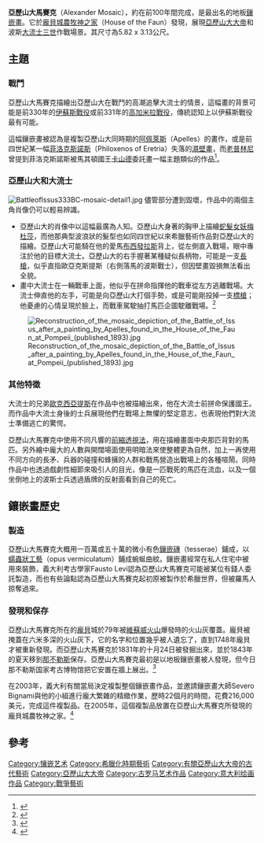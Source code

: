 {{Infobox Painting| image_file=alexandermosaic.jpg
| title=亞歷山大馬賽克
| artist=不知名的[[鑲嵌畫|鑲嵌畫]]畫家<br>複製[[阿佩萊斯|阿佩萊斯]]或[[埃雷特里亞的菲洛克斯諾斯|菲洛克斯諾斯]]的畫作
| year=前100年間
| type=[[鑲嵌畫|鑲嵌畫]]
| height=582
| width=313
| height_inch=19ft
| width_inch = 10ft 3 in
| diameter_cm = 
| diameter_inch = 
| city=
| museum=此畫於[[龐貝城|龐貝城]][[農牧神之家|農牧神之家]]發現<br>現於[[義大利|義大利]]的[[那不勒斯国家考古博物馆|那不勒斯国家考古博物馆]]展出<ref>{{Cite web |url=http://www.ancientgreece.com/gallery/v/paintings/alexander_mosaic/ |title=The Alexander Mosaic |accessdate=2010-03-12 |archive-date=2012-03-25 |archive-url=https://web.archive.org/web/20120325181858/http://www.ancientgreece.com/gallery/v/paintings/alexander_mosaic/ |dead-url=no }}</ref>
}}
'''亞歷山大馬賽克'''（Alexander Mosaic），約在前100年間完成，是最出名的地板[[鑲嵌畫|鑲嵌畫]]。它於[[龐貝城|龐貝城]][[農牧神之家|農牧神之家]]（House of the Faun）發現，展現[[亞歷山大大帝|亞歷山大大帝]]和波斯[[大流士三世|大流士三世]]作戰場景。其尺寸為5.82 x 3.13公尺。

==主題==
===戰鬥===
亞歷山大馬賽克描繪出亞歷山大在戰鬥的高潮追擊大流士的情景，這幅畫的背景可能是前330年的[[伊蘇斯戰役|伊蘇斯戰役]]或前331年的[[高加米拉戰役|高加米拉戰役]]，傳統認知上以伊蘇斯戰役最有可能。

這幅鑲嵌畫被認為是複製亞歷山大同時期的[[阿佩萊斯|阿佩萊斯]]（Apelles）的畫作，或是前四世紀某一幅[[埃雷特里亞的菲洛克斯諾斯|菲洛克斯諾斯]]（Philoxenos of Eretria）失落的[[濕壁畫|濕壁畫]]，而[[老普林尼|老普林尼]]曾提到菲洛克斯諾斯被馬其頓國王[[卡山德|卡山德]]委託畫一幅主題類似的作品<ref>{{cite book|title=Gardner's Art Through the Ages: A Global History|first=Fred S.|last=Kleiner|publisher=Cengage Learning|year=2008|isbn=0495115495|page=142}}</ref>。

===亞歷山大和大流士===
[[File:BattleofIssus333BC-mosaic-detail1.jpg|thumb]]
儘管部分遭到毀壞，作品中的兩個主角肖像仍可以輕易辨識。 
*亞歷山大的肖像中以這幅最廣為人知。亞歷山大身著的胸甲上描繪[[蛇髮女妖|蛇髮女妖]][[梅杜莎|梅杜莎]]，而他那典型波浪狀的髮型也如同四世紀以來希臘藝術作品對亞歷山大的描繪。亞歷山大可能騎在他的愛馬[[布西發拉斯|布西發拉斯]]背上，從左側直入戰場，眼中專注於他的目標大流士。亞歷山大的右手握著某種疑似長柄物，可能是一支[[長槍|長槍]]，似乎直指歐亞克斯提斯（右側落馬的波斯戰士），但因壁畫毀損無法看出全貌。  
*畫中大流士在一輛戰車上面，他似乎在拼命指揮他的戰車從左方逃離戰場。大流士伸直他的左手，可能是向亞歷山大打個手勢，或是可能剛投掉一支[[標槍|標槍]]；他憂慮的心情呈現於臉上，而戰車駕駛抽打馬匹企圖駛離戰場。<ref>{{Cite web |url=http://alexandermosaik.de/en/ |title=The Alexander Mosaic |accessdate=2010-03-11 |archive-date=2010-03-29 |archive-url=https://web.archive.org/web/20100329143425/http://alexandermosaik.de/en/ |dead-url=no }}</ref>

[[Image:Reconstruction_of_the_mosaic_depiction_of_the_Battle_of_Issus_after_a_painting_by_Apelles_found_in_the_House_of_the_Faun_at_Pompeii_(published_1893).jpg|thumb]]

===其他特徵===
大流士的兄弟[[波斯的歐克西亞提斯|歐克西亞提斯]]在作品中也被描繪出來，他在大流士前拼命保護國王。而作品中大流士身後的士兵展現他們在戰場上無懼的堅定意志，也表現他們對大流士準備逃亡的驚愕。

亞歷山大馬賽克中使用不同凡響的[[前縮透視法|前縮透視法]]，用在描繪畫面中央那匹背對的馬匹。另外繪中龐大的人數與開闊場面使用明暗法來使整體更為自然，加上一再使用不同方向的長矛、兵器的碰撞和蜂擁的人群和戰馬營造出戰場上的各種喧鬧。同時作品中也透過戲劇性細節來吸引人的目光，像是一匹戰死的馬匹在流血，以及一個坐倒地上的波斯士兵透過盾牌的反射面看到自己的死亡。

==鑲嵌畫歷史==
===製造===
亞歷山大馬賽克大概用一百萬或五十萬的微小有色[[鑲嵌磚|鑲嵌磚]]（tesserae）鋪成，以[[蠕蟲狀工藝|蠕蟲狀工藝]]（opus vermiculatum）鋪成蜿蜒曲紋。鑲嵌畫經常在私人住宅中被用來裝飾，義大利考古學家Fausto Levi認為亞歷山大馬賽克可能被某位有錢人委託製造，而也有些論點認為亞歷山大馬賽克起初原被製作於希臘世界，但被羅馬人掠奪過來。

===發現和保存===
亞歷山大馬賽克所在的[[龐貝|龐貝]]城於79年被[[維蘇威火山|維蘇威火山]]爆發時的火山灰覆蓋。龐貝被掩蓋在六米多深的火山灰下，它的名字和位置幾乎被人遺忘了，直到1748年龐貝才被重新發現。而亞歷山大馬賽克於1831年的十月24日被發掘出來，並於1843年的夏天移到[[那不勒斯|那不勒斯]]保存。亞歷山大馬賽克最初是以地板鑲嵌畫被人發現，但今日那不勒斯国家考古博物馆把它安置在牆上展出。<ref>{{Cite web |url=http://news.discovery.com/archaeology/how-the-alexander-mosaic-was-used.html |title=How the Alexander Mosaic was Seen |accessdate=2010-03-12 |archive-date=2010-12-25 |archive-url=https://web.archive.org/web/20101225124631/http://news.discovery.com/archaeology/how-the-alexander-mosaic-was-used.html |dead-url=no }}</ref>

在2003年，義大利有關當局決定複製整個鑲嵌畫作品，並邀請鑲嵌畫大師Severo Bignami與他的小組進行龐大繁雜的精緻作業，歷時22個月的時間，花費216,000美元，完成這件複製品。在2005年，這個複製品放置在亞歷山大馬賽克所發現的龐貝城農牧神之家。<ref>{{Cite web |url=http://www.archaeology.org/0601/abstracts/mosaic.html |title=Alexander Piece by Piece |accessdate=2010-03-11 |archive-date=2012-11-18 |archive-url=https://web.archive.org/web/20121118224727/http://www.archaeology.org/0601/abstracts/mosaic.html |dead-url=no }}</ref>

==參考==

{{reflist}}
{{庞贝考古遗址}}
[[Category:镶嵌艺术|Category:镶嵌艺术]]
[[Category:希臘化時期藝術|Category:希臘化時期藝術]]
[[Category:有關亞歷山大大帝的古代藝術|Category:有關亞歷山大大帝的古代藝術]]
[[Category:亞歷山大大帝|Category:亞歷山大大帝]]
[[Category:古罗马艺术作品|Category:古罗马艺术作品]]
[[Category:意大利绘画作品|Category:意大利绘画作品]]
[[Category:戰爭藝術|Category:戰爭藝術]]